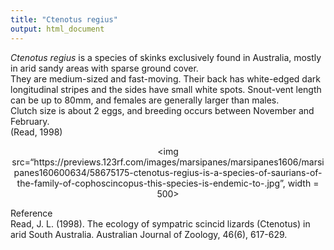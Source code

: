 ```yaml
---
title: "Ctenotus regius"
output: html_document
---
```



*Ctenotus regius* is a species of skinks exclusively found in Australia, mostly in arid sandy areas with sparse ground cover.  
They are medium-sized and fast-moving. Their back has white-edged dark longitudinal stripes and the sides have small white spots. Snout-vent length can be up to 80mm, and females are generally larger than males.  
Clutch size is about 2 eggs, and breeding occurs between November and February.  
(Read, 1998)

<p align='center'>
<img src="https://previews.123rf.com/images/marsipanes/marsipanes1606/marsipanes160600634/58675175-ctenotus-regius-is-a-species-of-saurians-of-the-family-of-cophoscincopus-this-species-is-endemic-to-.jpg", width = 500>
</p>

Reference  
Read, J. L. (1998). The ecology of sympatric scincid lizards (Ctenotus) in arid South Australia. Australian Journal of Zoology, 46(6), 617-629.